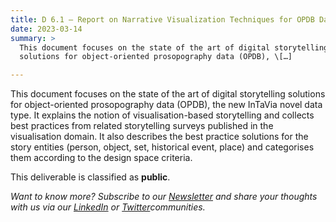 ```yaml
---
title: D 6.1 – Report on Narrative Visualization Techniques for OPDB Data
date: 2023-03-14
summary: >
  This document focuses on the state of the art of digital storytelling
  solutions for object-oriented prosopography data (OPDB), \[…]

---
```

This document focuses on the state of the art of digital storytelling solutions for object-oriented prosopography data (OPDB), the new InTaVia novel data type. It explains the notion of visualisation-based storytelling and collects best practices from related storytelling surveys published in the visualisation domain. It also describes the best practice solutions for the story entities (person, object, set, historical event, place) and categorises them according to the design space criteria.

This deliverable is classified as **public**.

*Want to know more? Subscribe to our [Newsletter](https://intavia.eu/subscribe/) and share your thoughts with us via our [LinkedIn](https://www.linkedin.com/company/project-intavia) or [Twitter](https://twitter.com/projectintavia)communities.*
